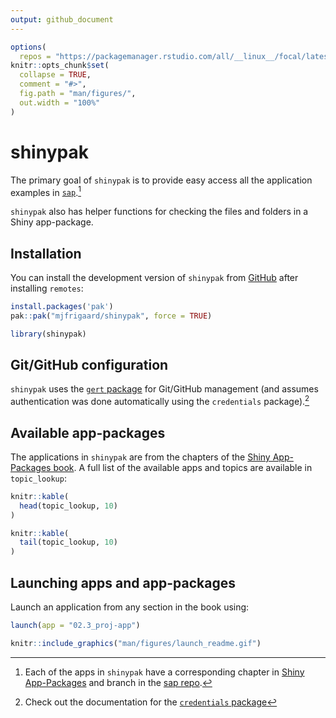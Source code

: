```yaml
---
output: github_document
---
```


<!-- README.md is generated from README.Rmd. Please edit that file -->

```r
options(
  repos = "https://packagemanager.rstudio.com/all/__linux__/focal/latest")
knitr::opts_chunk$set(
  collapse = TRUE,
  comment = "#>",
  fig.path = "man/figures/",
  out.width = "100%"
)
```

# shinypak

<!-- badges: start -->
<!-- badges: end -->

The primary goal of `shinypak` is to provide easy access all the application examples in [`sap`](https://github.com/mjfrigaard/sap).[^all-apps]

[^all-apps]: Each of the apps in `shinypak` have a corresponding chapter in [Shiny App-Packages](https://mjfrigaard.github.io/shiny-app-pkgs/) and branch in the [sap repo](https://github.com/mjfrigaard/sap/branches/all).

`shinypak` also has helper functions for checking the files and folders in a Shiny app-package. 

## Installation

You can install the development version of `shinypak` from [GitHub](https://github.com/) after installing `remotes`:

```r
install.packages('pak')
pak::pak("mjfrigaard/shinypak", force = TRUE)
```

```r
library(shinypak)
```

## Git/GitHub configuration

`shinypak` uses the [`gert` package](https://docs.ropensci.org/gert/) for Git/GitHub management (and assumes authentication was done automatically using the `credentials` package).[^credentials]

[^credentials]: Check out the documentation for the [`credentials` package](https://docs.ropensci.org/credentials/articles/intro.html)


## Available app-packages

The applications in `shinypak` are from the chapters of the [Shiny App-Packages book](https://bit.ly/ShinyAppPkgs). A full list of the available apps and topics are available in `topic_lookup`:


```r
knitr::kable(
  head(topic_lookup, 10)
)
```

```r
knitr::kable(
  tail(topic_lookup, 10)
)
```


## Launching apps and app-packages

Launch an application from any section in the book using:

```r
launch(app = "02.3_proj-app")
```

```r
knitr::include_graphics("man/figures/launch_readme.gif")
```


